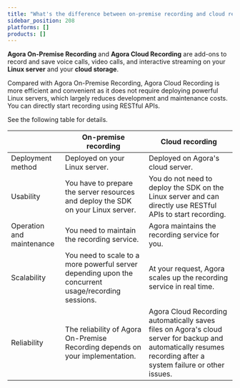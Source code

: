 ```yaml
---
title: "What's the difference between on-premise recording and cloud recording?"
sidebar_position: 208
platforms: []
products: []
---
```



**Agora On-Premise Recording** and **Agora Cloud Recording** are add-ons to record and save voice calls, video calls, and interactive streaming on your **Linux server** and your **cloud storage**.

Compared with Agora On-Premise Recording, Agora Cloud Recording is more efficient and convenient as it does not require deploying powerful Linux servers, which largely reduces development and maintenance costs. You can directly start recording using RESTful APIs.

See the following table for details.

|                           | On-premise recording                                                                                | Cloud recording                                                                                                                                                |
| ------------------------- | --------------------------------------------------------------------------------------------------- | -------------------------------------------------------------------------------------------------------------------------------------------------------------- |
| Deployment method         | Deployed on your Linux server.                                                                      | Deployed on Agora's cloud server.                                                                                                                              |
| Usability                 | You have to prepare the server resources and deploy the SDK on your Linux server.                   | You do not need to deploy the SDK on the Linux server and can directly use RESTful APIs to start recording.                                                    |
| Operation and maintenance | You need to maintain the recording service.                                                         | Agora maintains the recording service for you.                                                                                                                 |
| Scalability               | You need to scale to a more powerful server depending upon the concurrent usage/recording sessions. | At your request, Agora scales up the recording service in real time.                                                                                           |
| Reliability               | The reliability of Agora On-Premise Recording depends on your implementation.                       | Agora Cloud Recording automatically saves files on Agora's cloud server for backup and automatically resumes recording after a system failure or other issues. |
